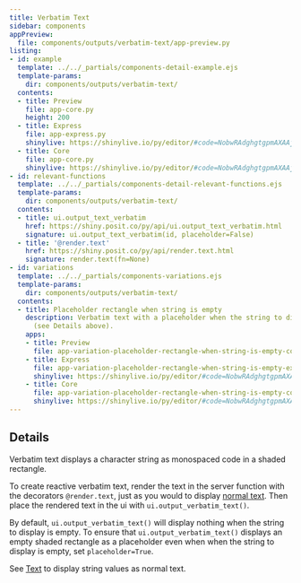 ```yaml
---
title: Verbatim Text
sidebar: components
appPreview:
  file: components/outputs/verbatim-text/app-preview.py
listing:
- id: example
  template: ../../_partials/components-detail-example.ejs
  template-params:
    dir: components/outputs/verbatim-text/
  contents:
  - title: Preview
    file: app-core.py
    height: 200
  - title: Express
    file: app-express.py
    shinylive: https://shinylive.io/py/editor/#code=NobwRAdghgtgpmAXAAjFADugdOgnmAGlQGMB7CAFzkqVQGJkAxASQA0BZAURQCU4B3AE4BLKsigBncRGScAHukFwJUjOgA6EAGaDSMZBIAWwiLmTCY6UoIrIlEACZxBmnXoPHTWOAqUrzlta2JugArhREocKamlFYIeEA+lRyFAAU6mAAKj4UmUSZnJTOyCl5hMiZABJwADa1pMgAyp64mQCUMRCaAAL2ToJYZcjIDAA8Y5pOWqW5ae2ImiMjShShgjIJFFg5qfOaFWAUuOgIKEe5YAC+ALpAA
  - title: Core
    file: app-core.py
    shinylive: https://shinylive.io/py/editor/#code=NobwRAdghgtgpmAXAAjFADugdOgnmAGlQGMB7CAFzkqVQDMAnUmZAZwAsBLCXZTmdKQYVkAQUxEG1ACZwGRAK6cAOhFUZ0AfSXIAvMiU4oAczia6AGyXSAFKuQODnLN3QKKmqgA8KdsABU4H2VCZBCAUUo5ZG8KEKIQgAk4CwtSZABlLh4QgEoCe0dDUnc3D1jNADc5ACMoCn4-WLzkAGIAHnbVXNVVWTo2OWqGG1d3IhKKMqJWOFZWTnJcxEKHAAEpCFkGLFi2ztXkfpig32XDx2QpCgUGCD4IMqxAnxsetWhMPTFMGw1tTgzIZyd6hMAUXDoBAocGnMAAXwAukA
- id: relevant-functions
  template: ../../_partials/components-detail-relevant-functions.ejs
  template-params:
    dir: components/outputs/verbatim-text/
  contents:
  - title: ui.output_text_verbatim
    href: https://shiny.posit.co/py/api/ui.output_text_verbatim.html
    signature: ui.output_text_verbatim(id, placeholder=False)
  - title: '@render.text'
    href: https://shiny.posit.co/py/api/render.text.html
    signature: render.text(fn=None)
- id: variations
  template: ../../_partials/components-variations.ejs
  template-params:
    dir: components/outputs/verbatim-text/
  contents:
  - title: Placeholder rectangle when string is empty
    description: Verbatim text with a placeholder when the string to display is empty
      (see Details above).
    apps:
    - title: Preview
      file: app-variation-placeholder-rectangle-when-string-is-empty-core.py
    - title: Express
      file: app-variation-placeholder-rectangle-when-string-is-empty-express.py
      shinylive: https://shinylive.io/py/editor/#code=NobwRAdghgtgpmAXAAjFADugdOgnmAGlQGMB7CAFzkqVQDMAnUmZAZwAsBLCXZTmdKQYVkDagBM4DADoRGzNlx5Y4AD3RjWrPgKEju6AK4UirQ63QSA+uM4WANlFxFDnWbNdYDxq1VUUACmkwABU1CmCiYIBRSilkMP9I5GDggEoPTixSYyMKX3CrADcpACMoCn4gsD8IwmR0R2I4dlJ7SQYAXhCGQzg05GQAYmQAHlH3CAB3Tgp2NnNLCHEbO0anALSUYbGJiFlBwYABMWWpLFrBkfGDw8k6ZFrNxFvDw7EKQwYIPgg8rESgQyEHqNVwlloNXCYAAvgBdIA
    - title: Core
      file: app-variation-placeholder-rectangle-when-string-is-empty-core.py
      shinylive: https://shinylive.io/py/editor/#code=NobwRAdghgtgpmAXAAjFADugdOgnmAGlQGMB7CAFzkqVQDMAnUmZAZwAsBLCXZTmdKQYVkAQUxEG1ACZwGRAK6cAOhFUZ0AfSXIAvMiU4oAczia6AGyXSAFKuQODnLN3QKKmqgA8KdsABU4H2VCZBCAUUo5ZEDg0JCQgEoCe0dDUnc3D28PADc5ACMoCn4-HJCidAsoYjh2UgtZBj0YhgU4ROQAYgAeHtVE1VVZOjY5fIYbV3ciDIosolY4VlZOckTEVIcAASkIJqwc7r6t5BHkHJsN08dkKQoFBgg+CCysWN9BtWhMFvF0GwabScRbjORfUJgCi4dAIFBQoIUMAAXwAukA
---
```


:::{#example}
:::

:::{#relevant-functions}
:::

## Details

Verbatim text displays a character string as monospaced code in a shaded rectangle.

To create reactive verbatim text, render the text in the server function with the decorators `@render.text`, just as you would to display [normal text](../text/index.qmd). Then place the rendered text in the ui with `ui.output_verbatim_text()`.

By default, `ui.output_verbatim_text()` will display nothing when the string to display is empty. To ensure that `ui.output_verbatim_text()` displays an empty shaded rectangle as a placeholder even when when the string to display is empty, set `placeholder=True`.

See [Text](../text/index.qmd) to display string values as normal text.

:::{#variations}
:::
